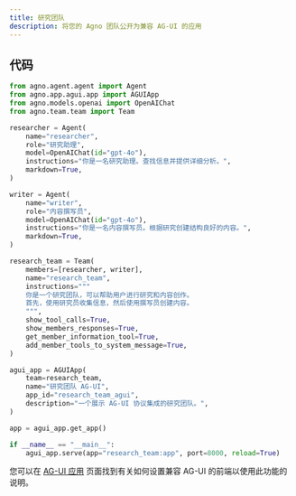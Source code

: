 ```yaml
---
title: 研究团队
description: 将您的 Agno 团队公开为兼容 AG-UI 的应用
---
```


## 代码

```python cookbook/apps/agui/research_team.py
from agno.agent.agent import Agent
from agno.app.agui.app import AGUIApp
from agno.models.openai import OpenAIChat
from agno.team.team import Team

researcher = Agent(
    name="researcher",
    role="研究助理",
    model=OpenAIChat(id="gpt-4o"),
    instructions="你是一名研究助理。查找信息并提供详细分析。",
    markdown=True,
)

writer = Agent(
    name="writer",
    role="内容撰写员",
    model=OpenAIChat(id="gpt-4o"),
    instructions="你是一名内容撰写员。根据研究创建结构良好的内容。",
    markdown=True,
)

research_team = Team(
    members=[researcher, writer],
    name="research_team",
    instructions="""
    你是一个研究团队，可以帮助用户进行研究和内容创作。
    首先，使用研究员收集信息，然后使用撰写员创建内容。
    """,
    show_tool_calls=True,
    show_members_responses=True,
    get_member_information_tool=True,
    add_member_tools_to_system_message=True,
)

agui_app = AGUIApp(
    team=research_team,
    name="研究团队 AG-UI",
    app_id="research_team_agui",
    description="一个展示 AG-UI 协议集成的研究团队。",
)

app = agui_app.get_app()

if __name__ == "__main__":
    agui_app.serve(app="research_team:app", port=8000, reload=True)
```

您可以在 [AG-UI 应用](/applications/ag-ui/introduction) 页面找到有关如何设置兼容 AG-UI 的前端以使用此功能的说明。